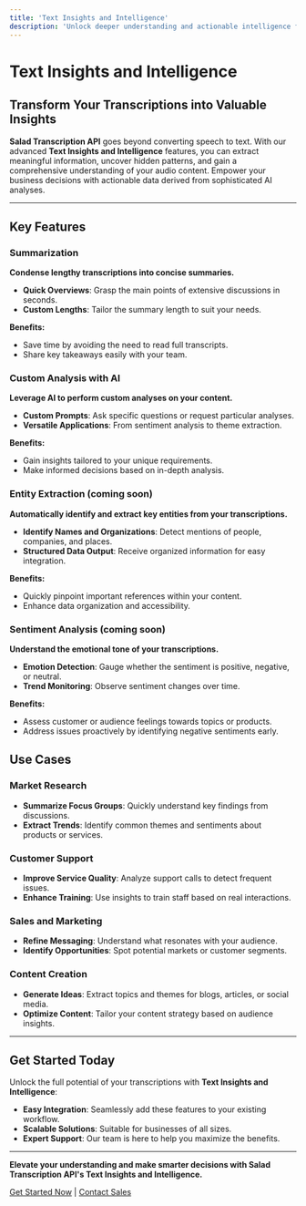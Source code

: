 ```yaml
---
title: 'Text Insights and Intelligence'
description: 'Unlock deeper understanding and actionable intelligence from your transcriptions with Salad Transcription API.'
---
```


# Text Insights and Intelligence

## Transform Your Transcriptions into Valuable Insights

**Salad Transcription API** goes beyond converting speech to text. With our advanced **Text Insights and Intelligence** features, you can extract meaningful information, uncover hidden patterns, and gain a comprehensive understanding of your audio content. Empower your business decisions with actionable data derived from sophisticated AI analyses.

---

## Key Features

### Summarization

**Condense lengthy transcriptions into concise summaries.**

- **Quick Overviews**: Grasp the main points of extensive discussions in seconds.
- **Custom Lengths**: Tailor the summary length to suit your needs.

**Benefits:**

- Save time by avoiding the need to read full transcripts.
- Share key takeaways easily with your team.

### Custom Analysis with AI

**Leverage AI to perform custom analyses on your content.**

- **Custom Prompts**: Ask specific questions or request particular analyses.
- **Versatile Applications**: From sentiment analysis to theme extraction.

**Benefits:**

- Gain insights tailored to your unique requirements.
- Make informed decisions based on in-depth analysis.

### Entity Extraction (coming soon)

**Automatically identify and extract key entities from your transcriptions.**

- **Identify Names and Organizations**: Detect mentions of people, companies, and places.
- **Structured Data Output**: Receive organized information for easy integration.

**Benefits:**

- Quickly pinpoint important references within your content.
- Enhance data organization and accessibility.

### Sentiment Analysis (coming soon)

**Understand the emotional tone of your transcriptions.**

- **Emotion Detection**: Gauge whether the sentiment is positive, negative, or neutral.
- **Trend Monitoring**: Observe sentiment changes over time.

**Benefits:**

- Assess customer or audience feelings towards topics or products.
- Address issues proactively by identifying negative sentiments early.


## Use Cases

### Market Research

- **Summarize Focus Groups**: Quickly understand key findings from discussions.
- **Extract Trends**: Identify common themes and sentiments about products or services.

### Customer Support

- **Improve Service Quality**: Analyze support calls to detect frequent issues.
- **Enhance Training**: Use insights to train staff based on real interactions.

### Sales and Marketing

- **Refine Messaging**: Understand what resonates with your audience.
- **Identify Opportunities**: Spot potential markets or customer segments.

### Content Creation

- **Generate Ideas**: Extract topics and themes for blogs, articles, or social media.
- **Optimize Content**: Tailor your content strategy based on audience insights.

---

## Get Started Today

Unlock the full potential of your transcriptions with **Text Insights and Intelligence**:

- **Easy Integration**: Seamlessly add these features to your existing workflow.
- **Scalable Solutions**: Suitable for businesses of all sizes.
- **Expert Support**: Our team is here to help you maximize the benefits.

---


**Elevate your understanding and make smarter decisions with Salad Transcription API's Text Insights and Intelligence.**

[Get Started Now](https://portal.salad.com/) | [Contact Sales](mailto:sales@salad.com)

